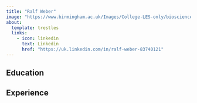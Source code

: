 ---
title: "Ralf Weber"
image: "https://www.birmingham.ac.uk/Images/College-LES-only/biosciences/phenome-centre/team-photos/Ralf-Weber-2.png"
about:
  template: trestles
  links: 
    - icon: linkedin
      text: Linkedin
      href: "https://uk.linkedin.com/in/ralf-weber-83740121"
---

## Education

## Experience
